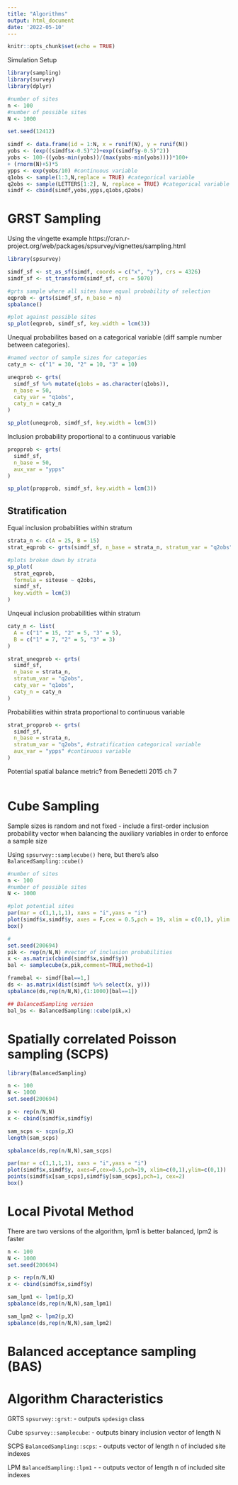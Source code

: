 ```yaml
---
title: "Algorithms"
output: html_document
date: '2022-05-10'
---
```


```r
knitr::opts_chunk$set(echo = TRUE)
```

Simulation Setup
```r
library(sampling)
library(survey)
library(dplyr)

#number of sites
n <- 100
#number of possible sites
N <- 1000

set.seed(12412)

simdf <- data.frame(id = 1:N, x = runif(N), y = runif(N))
yobs <- (exp((simdf$x-0.5)^2)+exp((simdf$y-0.5)^2))
yobs <- 100-((yobs-min(yobs))/(max(yobs-min(yobs))))*100+
+ (rnorm(N)+5)*5
ypps <- exp(yobs/10) #continuous variable
q1obs <- sample(1:3,N,replace = TRUE) #categorical variable
q2obs <- sample(LETTERS[1:2], N, replace = TRUE) #categorical variable
simdf <- cbind(simdf,yobs,ypps,q1obs,q2obs)
```

# GRST Sampling
Using the vingette example https://cran.r-project.org/web/packages/spsurvey/vignettes/sampling.html
```r
library(spsurvey)

simdf_sf <- st_as_sf(simdf, coords = c("x", "y"), crs = 4326)
simdf_sf <- st_transform(simdf_sf, crs = 5070)

#grts sample where all sites have equal probability of selection
eqprob <- grts(simdf_sf, n_base = n)
spbalance()

#plot against possible sites
sp_plot(eqprob, simdf_sf, key.width = lcm(3))
```

Unequal probabilites based on a categorical variable (diff sample number between categories).
```r
#named vector of sample sizes for categories
caty_n <- c("1" = 30, "2" = 10, "3" = 10)

uneqprob <- grts(
  simdf_sf %>% mutate(q1obs = as.character(q1obs)),
  n_base = 50,
  caty_var = "q1obs",
  caty_n = caty_n
)

sp_plot(uneqprob, simdf_sf, key.width = lcm(3))
```

Inclusion probability proportional to a continuous variable
```r
propprob <- grts(
  simdf_sf,
  n_base = 50,
  aux_var = "ypps"
)

sp_plot(propprob, simdf_sf, key.width = lcm(3))
```
## Stratification

Equal inclusion probabilities within stratum
```r
strata_n <- c(A = 25, B = 15)
strat_eqprob <- grts(simdf_sf, n_base = strata_n, stratum_var = "q2obs")

#plots broken down by strata
sp_plot(
  strat_eqprob,
  formula = siteuse ~ q2obs,
  simdf_sf,
  key.width = lcm(3)
)
```
Unqeual inclusion probabilities within stratum
```r
caty_n <- list(
  A = c("1" = 15, "2" = 5, "3" = 5),
  B = c("1" = 7, "2" = 5, "3" = 3)
)

strat_uneqprob <- grts(
  simdf_sf,
  n_base = strata_n,
  stratum_var = "q2obs",
  caty_var = "q1obs",
  caty_n = caty_n
)
```

Probabilities within strata proportional to continuous variable
```r
strat_propprob <- grts(
  simdf_sf,
  n_base = strata_n,
  stratum_var = "q2obs", #stratification categorical variable
  aux_var = "ypps" #continuous variable 
)
```

Potential spatial balance metric? from Benedetti 2015 ch 7
```r

```

# Cube Sampling
Sample sizes is random and not fixed
- include a first-order inclusion probability vector when balancing the auxiliary variables in order to enforce a sample size

Using `spsurvey::samplecube()` here, but there's also `BalancedSampling::cube()`
```r
#number of sites
n <- 100
#number of possible sites
N <- 1000

#plot potential sites
par(mar = c(1,1,1,1), xaxs = "i",yaxs = "i")
plot(simdf$x,simdf$y, axes = F,cex = 0.5,pch = 19, xlim = c(0,1), ylim = c(0,1))
box()

#
set.seed(200694)
pik <- rep(n/N,N) #vector of inclusion probabilities
x <- as.matrix(cbind(simdf$x,simdf$y))
bal <- samplecube(x,pik,comment=TRUE,method=1)

framebal <- simdf[bal==1,]
ds <- as.matrix(dist(simdf %>% select(x, y)))
spbalance(ds,rep(n/N,N),(1:1000)[bal==1])

## BalancedSampling version
bal_bs <- BalancedSampling::cube(pik,x)
```

# Spatially correlated Poisson sampling (SCPS)
```r
library(BalancedSampling)

n <- 100
N <- 1000
set.seed(200694)

p <- rep(n/N,N)
x <- cbind(simdf$x,simdf$y)

sam_scps <- scps(p,X)
length(sam_scps)

spbalance(ds,rep(n/N,N),sam_scps)

par(mar = c(1,1,1,1), xaxs = "i",yaxs = "i")
plot(simdf$x,simdf$y, axes=F,cex=0.5,pch=19, xlim=c(0,1),ylim=c(0,1))
points(simdf$x[sam_scps],simdf$y[sam_scps],pch=1, cex=2)
box()
```
# Local Pivotal Method
There are two versions of the algorithm, lpm1 is better balanced, lpm2 is faster
```r
n <- 100
N <- 1000
set.seed(200694)

p <- rep(n/N,N)
x <- cbind(simdf$x,simdf$y)

sam_lpm1 <- lpm1(p,X)
spbalance(ds,rep(n/N,N),sam_lpm1)

sam_lpm2 <- lpm2(p,X)
spbalance(ds,rep(n/N,N),sam_lpm2)
```
# Balanced acceptance sampling (BAS)

# Algorithm Characteristics

GRTS `spsurvey::grst`:
- outputs `spdesign` class

Cube `spsurvey::samplecube`:
- outputs binary inclusion vector of length N

SCPS `BalancedSampling::scps`:
- outputs vector of length n of included site indexes

LPM `BalancedSampling::lpm1`
- - outputs vector of length n of included site indexes
